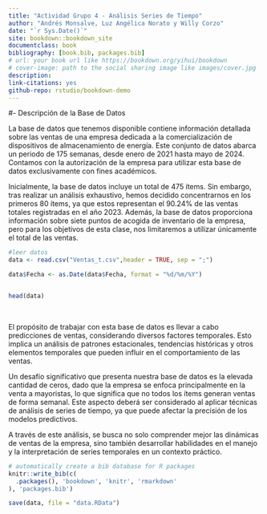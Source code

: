 ```yaml
--- 
title: "Actividad Grupo 4 - Análisis Series de Tiempo"
author: "Andrés Monsalve, Luz Angélica Norato y Willy Corzo"
date: "`r Sys.Date()`"
site: bookdown::bookdown_site
documentclass: book
bibliography: [book.bib, packages.bib]
# url: your book url like https://bookdown.org/yihui/bookdown
# cover-image: path to the social sharing image like images/cover.jpg
description:
link-citations: yes
github-repo: rstudio/bookdown-demo
---
```

#- Descripción de la Base de Datos
<br>

La base de datos que tenemos disponible contiene información detallada sobre las ventas de una empresa dedicada a la comercialización de dispositivos de almacenamiento de energía. Este conjunto de datos abarca un periodo de 175 semanas, desde enero de 2021 hasta mayo de 2024. Contamos con la autorización de la empresa para utilizar esta base de datos exclusivamente con fines académicos.

Inicialmente, la base de datos incluye un total de 475 ítems. Sin embargo, tras realizar un análisis exhaustivo, hemos decidido concentrarnos en los primeros 80 ítems, ya que estos representan el 90.24% de las ventas totales registradas en el año 2023. Además, la base de datos proporciona información sobre siete puntos de acogida de inventario de la empresa, pero para los objetivos de esta clase, nos limitaremos a utilizar únicamente el total de las ventas.

```r
#leer datos
data <- read.csv("Ventas_t.csv",header = TRUE, sep = ";")

data$Fecha <- as.Date(data$Fecha, format = "%d/%m/%Y")


head(data)

```
<br>

El propósito de trabajar con esta base de datos es llevar a cabo predicciones de ventas, considerando diversos factores temporales. Esto implica un análisis de patrones estacionales, tendencias históricas y otros elementos temporales que pueden influir en el comportamiento de las ventas.

Un desafío significativo que presenta nuestra base de datos es la elevada cantidad de ceros, dado que la empresa se enfoca principalmente en la venta a mayoristas, lo que significa que no todos los ítems generan ventas de forma semanal. Este aspecto deberá ser considerado al aplicar técnicas de análisis de series de tiempo, ya que puede afectar la precisión de los modelos predictivos.

A través de este análisis, se busca no solo comprender mejor las dinámicas de ventas de la empresa, sino también desarrollar habilidades en el manejo y la interpretación de series temporales en un contexto práctico.

```r
# automatically create a bib database for R packages
knitr::write_bib(c(
  .packages(), 'bookdown', 'knitr', 'rmarkdown'
), 'packages.bib')

save(data, file = "data.RData")
```
